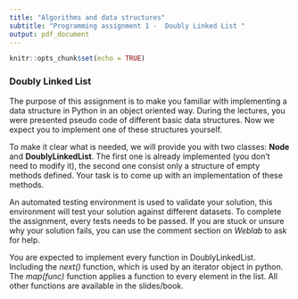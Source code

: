```yaml
---
title: "Algorithms and data structures"
subtitle: "Programming assignment 1 -  Doubly Linked List "
output: pdf_document
---
```


```r
knitr::opts_chunk$set(echo = TRUE)
```

### Doubly Linked List

The purpose of this assignment is to make you familiar with implementing a data structure in Python in an object oriented way.
During the lectures, you were presented pseudo code of different basic data structures. Now we expect you to implement one of these structures yourself.

To make it clear what is needed, we will provide you with two classes: **Node** and **DoublyLinkedList**. The first one is already implemented (you don't need to modify it), the second one consist only a structure of empty methods defined. Your task is to come up with an implementation of these methods.

An automated testing environment is used to validate your solution, this environment will test your solution against different datasets. To complete the assignment, every tests needs to be passed. If you are stuck or unsure why your solution fails, you can use the comment section on *Weblab* to ask for help.

You are expected to implement every function in DoublyLinkedList. Including the *next()* function, which is used by an iterator object in python. The *map(func)* function applies a function to every element in the list.
All other functions are available in the slides/book.